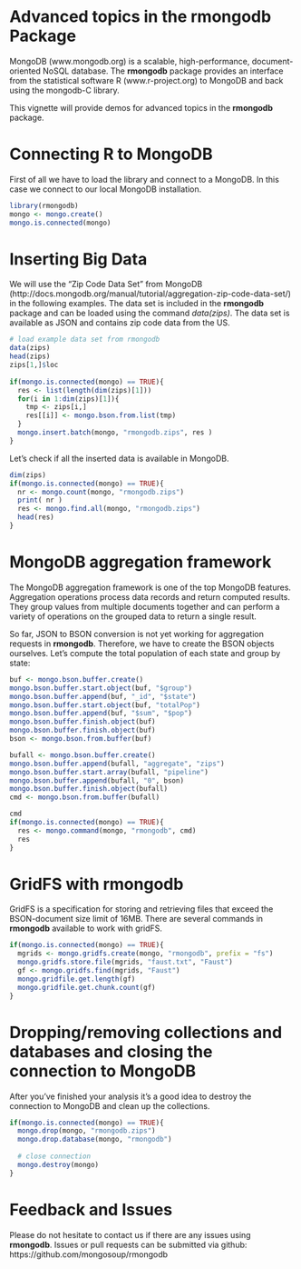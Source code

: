 %\VignetteEngine{knitr::knitr}
%\VignetteIndexEntry{Advanced Topics in the rmongodb Package}

Advanced topics in the rmongodb Package
========================================

MongoDB (www.mongodb.org) is a scalable, high-performance, document-oriented NoSQL database. The **rmongodb** package provides an interface from the statistical software R (www.r-project.org) to MongoDB and back using the mongodb-C library. 


This vignette will provide demos for advanced topics in the **rmongodb** package.



# Connecting R to MongoDB
First of all we have to load the library and connect to a MongoDB. In this case we connect to our local MongoDB installation.
```r
library(rmongodb)
mongo <- mongo.create()
mongo.is.connected(mongo)
```




# Inserting Big Data
We will use the "Zip Code Data Set" from MongoDB (http://docs.mongodb.org/manual/tutorial/aggregation-zip-code-data-set/) in the following examples. The data set is included in the **rmongodb** package and can be loaded using the command *data(zips)*. The data set is available as JSON and contains zip code data from the US.
```r
# load example data set from rmongodb
data(zips)
head(zips)
zips[1,]$loc
  
if(mongo.is.connected(mongo) == TRUE){
  res <- list(length(dim(zips)[1]))
  for(i in 1:dim(zips)[1]){
    tmp <- zips[i,] 
    res[[i]] <- mongo.bson.from.list(tmp)
  }
  mongo.insert.batch(mongo, "rmongodb.zips", res )
}
```
Let's check if all the inserted data is available in MongoDB.
```r
dim(zips)
if(mongo.is.connected(mongo) == TRUE){
  nr <- mongo.count(mongo, "rmongodb.zips")
  print( nr )
  res <- mongo.find.all(mongo, "rmongodb.zips")
  head(res)
}
```



# MongoDB aggregation framework
The MongoDB aggregation framework is one of the top MongoDB features. Aggregation operations process data records and return computed results. They group values from multiple documents together and can perform a variety of operations on the grouped data to return a single result. 

So far, JSON to BSON conversion is not yet working for aggregation requests in **rmongodb**. Therefore, we have to create the BSON objects ourselves. Let's compute the total population of each state and group by state:
```r
buf <- mongo.bson.buffer.create()
mongo.bson.buffer.start.object(buf, "$group")
mongo.bson.buffer.append(buf, "_id", "$state")
mongo.bson.buffer.start.object(buf, "totalPop")
mongo.bson.buffer.append(buf, "$sum", "$pop")
mongo.bson.buffer.finish.object(buf)
mongo.bson.buffer.finish.object(buf)
bson <- mongo.bson.from.buffer(buf)

bufall <- mongo.bson.buffer.create()
mongo.bson.buffer.append(bufall, "aggregate", "zips")
mongo.bson.buffer.start.array(bufall, "pipeline")
mongo.bson.buffer.append(bufall, "0", bson)
mongo.bson.buffer.finish.object(bufall)
cmd <- mongo.bson.from.buffer(bufall)
```
```r
cmd
if(mongo.is.connected(mongo) == TRUE){
  res <- mongo.command(mongo, "rmongodb", cmd)
  res
}
```






# GridFS with rmongodb
GridFS is a specification for storing and retrieving files that exceed the BSON-document size limit of 16MB. There are several commands in **rmongodb** available to work with gridFS.
```r
if(mongo.is.connected(mongo) == TRUE){
  mgrids <- mongo.gridfs.create(mongo, "rmongodb", prefix = "fs")
  mongo.gridfs.store.file(mgrids, "faust.txt", "Faust")
  gf <- mongo.gridfs.find(mgrids, "Faust")
  mongo.gridfile.get.length(gf)
  mongo.gridfile.get.chunk.count(gf)
}
```



# Dropping/removing collections and databases and closing the connection to MongoDB
After you've finished your analysis it's a good idea to destroy the connection to MongoDB and clean up the collections.
```r
if(mongo.is.connected(mongo) == TRUE){
  mongo.drop(mongo, "rmongodb.zips")
  mongo.drop.database(mongo, "rmongodb")
  
  # close connection
  mongo.destroy(mongo)
}
```


# Feedback and Issues
Please do not hesitate to contact us if there are any issues using **rmongodb**. Issues or pull requests can be submitted via github: https://github.com/mongosoup/rmongodb


